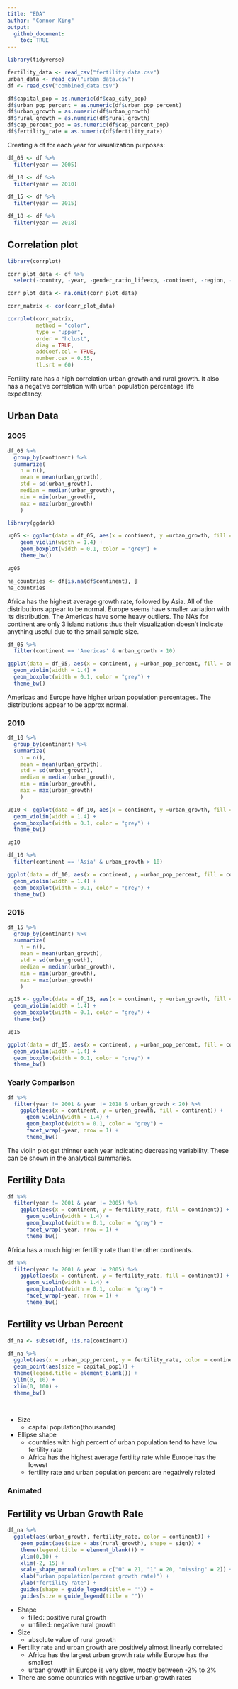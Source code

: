 ```yaml
---
title: "EDA"
author: "Connor King"
output:
  github_document:
    toc: TRUE
---
```


```r
library(tidyverse)

fertility_data <- read_csv("fertility data.csv")
urban_data <- read_csv("urban data.csv")
df <- read_csv("combined_data.csv")

df$capital_pop = as.numeric(df$cap_city_pop)
df$urban_pop_percent = as.numeric(df$urban_pop_percent)
df$urban_growth = as.numeric(df$urban_growth)
df$rural_growth = as.numeric(df$rural_growth)
df$cap_percent_pop = as.numeric(df$cap_percent_pop)
df$fertility_rate = as.numeric(df$fertility_rate)
```

Creating a df for each year for visualization purposes:

```r
df_05 <- df %>% 
  filter(year == 2005)

df_10 <- df %>% 
  filter(year == 2010)

df_15 <- df %>% 
  filter(year == 2015)

df_18 <- df %>% 
  filter(year == 2018)


```

## Correlation plot

```r
library(corrplot)

corr_plot_data <- df %>% 
  select(-country, -year, -gender_ratio_lifeexp, -continent, -region, -cap_city_pop, -capital_pop, -capital_pop_sign, -capital_pop1, -sign)

corr_plot_data <- na.omit(corr_plot_data)

corr_matrix <- cor(corr_plot_data)

corrplot(corr_matrix, 
         method = "color",  
         type = "upper", 
         order = "hclust",
         diag = TRUE,
         addCoef.col = TRUE,
         number.cex = 0.55,
         tl.srt = 60)
```

Fertility rate has a high correlation urban growth and rural growth. It also has a negative correlation with urban population percentage life expectancy. 

## Urban Data

### 2005

```r
df_05 %>% 
  group_by(continent) %>% 
  summarize(
    n = n(),
    mean = mean(urban_growth),
    std = sd(urban_growth),
    median = median(urban_growth),
    min = min(urban_growth),
    max = max(urban_growth)
    )

```


```r
library(ggdark)

ug05 <- ggplot(data = df_05, aes(x = continent, y =urban_growth, fill = continent)) +
    geom_violin(width = 1.4) +
    geom_boxplot(width = 0.1, color = "grey") +
    theme_bw()

ug05
```


```r
na_countries <- df[is.na(df$continent), ]
na_countries
```

Africa has the highest average growth rate, followed by Asia. All of the distributions appear to be normal. Europe seems have smaller variation with its distribution. The Americas have some heavy outliers. The NA's for continent are only 3 island nations thus their visualization doesn't indicate anything useful due to the small sample size. 

```r
df_05 %>% 
  filter(continent == 'Americas' & urban_growth > 10)
```


```r
ggplot(data = df_05, aes(x = continent, y =urban_pop_percent, fill = continent)) +
  geom_violin(width = 1.4) +
  geom_boxplot(width = 0.1, color = "grey") +
  theme_bw()
```
Americas and Europe have higher urban population percentages. The distributions appear to be approx normal.

### 2010

```r
df_10 %>% 
  group_by(continent) %>% 
  summarize(
    n = n(),
    mean = mean(urban_growth),
    std = sd(urban_growth),
    median = median(urban_growth),
    min = min(urban_growth),
    max = max(urban_growth)
    )
```



```r
ug10 <- ggplot(data = df_10, aes(x = continent, y =urban_growth, fill = continent)) +
  geom_violin(width = 1.4) +
  geom_boxplot(width = 0.1, color = "grey") +
  theme_bw()

ug10
```

```r
df_10 %>% 
  filter(continent == 'Asia' & urban_growth > 10)
```


```r
ggplot(data = df_10, aes(x = continent, y =urban_pop_percent, fill = continent)) +
  geom_violin(width = 1.4) +
  geom_boxplot(width = 0.1, color = "grey") +
  theme_bw()
```

### 2015

```r
df_15 %>% 
  group_by(continent) %>% 
  summarize(
    n = n(),
    mean = mean(urban_growth),
    std = sd(urban_growth),
    median = median(urban_growth),
    min = min(urban_growth),
    max = max(urban_growth)
    )
```

```r
ug15 <- ggplot(data = df_15, aes(x = continent, y =urban_growth, fill = continent)) +
  geom_violin(width = 1.4) +
  geom_boxplot(width = 0.1, color = "grey") +
  theme_bw()

ug15
```

```r
ggplot(data = df_15, aes(x = continent, y =urban_pop_percent, fill = continent)) +
  geom_violin(width = 1.4) +
  geom_boxplot(width = 0.1, color = "grey") +
  theme_bw()
```

### Yearly Comparison

```r
df %>% 
  filter(year != 2001 & year != 2018 & urban_growth < 20) %>% 
    ggplot(aes(x = continent, y = urban_growth, fill = continent)) +
      geom_violin(width = 1.4) +
      geom_boxplot(width = 0.1, color = "grey") +
      facet_wrap(~year, nrow = 1) +
      theme_bw()
```

The violin plot get thinner each year indicating decreasing variability. These can be shown in the analytical summaries. 

## Fertility Data

```r
df %>% 
  filter(year != 2001 & year != 2005) %>% 
    ggplot(aes(x = continent, y = fertility_rate, fill = continent)) +
      geom_violin(width = 1.4) +
      geom_boxplot(width = 0.1, color = "grey") +
      facet_wrap(~year, nrow = 1) +
      theme_bw()
```

Africa has a much higher fertility rate than the other continents. 

```r
df %>% 
  filter(year != 2001 & year != 2005) %>% 
    ggplot(aes(x = continent, y = fertility_rate, fill = continent)) +
      geom_violin(width = 1.4) +
      geom_boxplot(width = 0.1, color = "grey") +
      facet_wrap(~year, nrow = 1) +
      theme_bw()
```

## Fertility vs Urban Percent

```r
df_na <- subset(df, !is.na(continent))

df_na %>% 
  ggplot(aes(x = urban_pop_percent, y = fertility_rate, color = continent)) +
  geom_point(aes(size = capital_pop1)) +
  theme(legend.title = element_blank()) +
  ylim(0, 10) +
  xlim(0, 100) +
  theme_bw()
       
       
```

- Size
  - capital population(thousands)

- Ellipse shape
  - countries with high percent of urban population tend to have low fertility rate
  - Africa has the highest average fertility rate while Europe has the lowest
  - fertility rate and urban population percent are negatively related

### Animated


  
## Fertility vs Urban Growth Rate

```r

df_na %>%   
  ggplot(aes(urban_growth, fertility_rate, color = continent)) +
    geom_point(aes(size = abs(rural_growth), shape = sign)) +
    theme(legend.title = element_blank()) +
    ylim(0,10) +
    xlim(-2, 15) +
    scale_shape_manual(values = c("0" = 21, "1" = 20, "missing" = 2)) +
    xlab("urban population(percent growth rate)") +
    ylab("fertility rate") +
    guides(shape = guide_legend(title = "")) +
    guides(size = guide_legend(title = "")) 

```

- Shape
  - filled: positive rural growth
  - unfilled: negative rural growth

- Size
  - absolute value of rural growth
  
- Fertility rate and urban growth are positively almost linearly correlated
  - Africa has the largest urban growth rate while Europe has the smallest
  - urban growth in Europe is very slow, mostly between -2% to 2%

- There are some countries with negative urban growth rates

